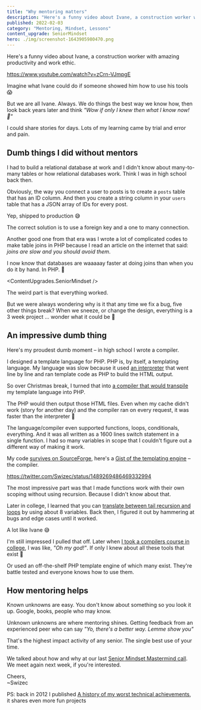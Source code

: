 ```yaml
---
title: "Why mentoring matters"
description: "Here's a funny video about Ivane, a construction worker with amazing productivity and work ethic. Imagine what Ivane could do if someone showed him how to use his tools 😱"
published: 2022-02-03
category: "Mentoring, Mindset, Lessons"
content_upgrade: SeniorMindset
hero: ./img/screenshot-1643905980470.png
---
```



Here's a funny video about Ivane, a construction worker with amazing productivity and work ethic.

https://www.youtube.com/watch?v=zCrn-VJmpgE

Imagine what Ivane could do if someone showed him how to use his tools 😱

But we are all Ivane. Always. We do things the best way we know how, then look back years later and think _"Wow if only I knew then what I know now! 🤦"_

I could share stories for days. Lots of my learning came by trial and error and pain.

## Dumb things I did without mentors

I had to build a relational database at work and I didn't know about many-to-many tables or how relational databases work. Think I was in high school back then.

Obviously, the way you connect a user to posts is to create a `posts` table that has an ID column. And then you create a string column in your `users` table that has a JSON array of IDs for every post.

Yep, shipped to production 😅

The correct solution is to use a foreign key and a one to many connection.

Another good one from that era was I wrote a lot of complicated codes to make table joins in PHP because I read an article on the internet that said: _joins are slow and you should avoid them_.

I now know that databases are waaaaay faster at doing joins than when you do it by hand. In PHP. 💩

<ContentUpgrades.SeniorMindset />

The weird part is that everything worked.

But we were always wondering why is it that any time we fix a bug, five other things break? When we sneeze, or change the design, everything is a 3 week project ... wonder what it could be 🤔

## An impressive dumb thing

Here's my proudest dumb moment – in high school I wrote a compiler.

I designed a template language for PHP. PHP is, by itself, a templating language. My language was slow because it used [an interpreter](https://en.wikipedia.org/wiki/Interpreter_(computing)) that went line by line and ran template code as PHP to build the HTML output.

So over Christmas break, I turned that into [a compiler that would transpile](https://en.wikipedia.org/wiki/Source-to-source_compiler) my template language into PHP.

The PHP would then output those HTML files. Even when my cache didn't work (story for another day) and the compiler ran on every request, it was faster than the interpreter 🚀

The language/compiler even supported functions, loops, conditionals, everything. And it was all written as a 1600 lines switch statement in a single function. I had so many variables in scope that I couldn't figure out a different way of making it work.

My code [survives on SourceForge](https://sourceforge.net/projects/chlorineboards/), here's a [Gist of the templating engine](https://gist.github.com/Swizec/90ab6872f60cdceb252c1c90fb53838d) – the compiler.

https://twitter.com/Swizec/status/1489269486469332994

The most impressive part was that I made functions work with their own scoping without using recursion. Because I didn't know about that.

Later in college, I learned that you can [translate between tail recursion and loops](https://en.wikipedia.org/wiki/Tail_call) by using about 8 variables. Back then, I figured it out by hammering at bugs and edge cases until it worked.

A lot like Ivane 😅

I'm still impressed I pulled that off. Later when [I took a compilers course in college](https://swizec.com/blog/why-people-making-compilers-are-superheroes/), I was like, _"Oh my god!"_. If only I knew about all these tools that exist 🤯

Or used an off-the-shelf PHP template engine of which many exist. They're battle tested and everyone knows how to use them.

## How mentoring helps

Known unknowns are easy. You don't know about something so you look it up. Google, books, people who may know.

Unknown unknowns are where mentoring shines. Getting feedback from an experienced peer who can say _"Yo, there's a better way. Lemme show you"_

That's the highest impact activity of any senior. The single best use of your time.

We talked about how and why at our last [Senior Mindset Mastermind call](https://swizec.gumroad.com/l/RnuqQ). We meet again next week, if you're interested.

Cheers,<br/>
~Swizec

PS: back in 2012 I published [A history of my worst technical achievements](https://swizec.com/blog/a-history-of-my-worst-technical-achievements/), it shares even more fun projects
